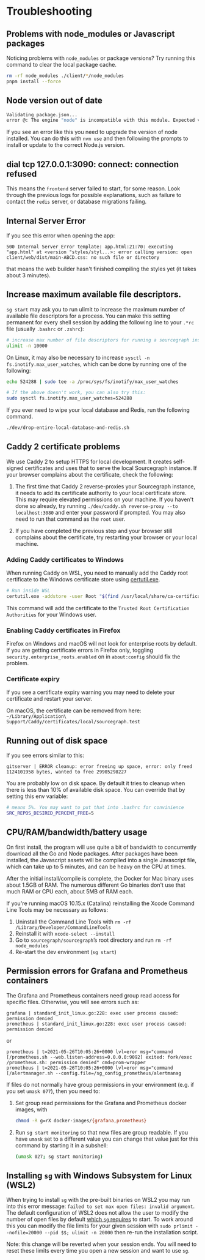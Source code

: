 # Troubleshooting

## Problems with node_modules or Javascript packages

Noticing problems with `node_modules` or package versions? Try
running this command to clear the local package cache.

```bash
rm -rf node_modules ./client/*/node_modules
pnpm install --force
```

## Node version out of date

```bash
Validating package.json...
error @: The engine "node" is incompatible with this module. Expected version "^v14.7.0". Got "14.5.0"
```
If you see an error like this you need to upgrade the version of node installed. You can do this with `nvm use` and then following the prompts to install or update to the correct Node.js version.

## dial tcp 127.0.0.1:3090: connect: connection refused

This means the `frontend` server failed to start, for some reason. Look through the previous logs for possible explanations, such as failure to contact the `redis` server, or database migrations failing.

## Internal Server Error

If you see this error when opening the app:

```
500 Internal Server Error template: app.html:21:70: executing "app.html" at <version "styles/styl...>: error calling version: open client/web/dist/main-ABCD.css: no such file or directory
```

that means the web builder hasn't finished compiling the styles yet (it takes about 3 minutes).

## Increase maximum available file descriptors.

`sg start` may ask you to run ulimit to increase the maximum number
of available file descriptors for a process. You can make this setting
permanent for every shell session by adding the following line to your
`.*rc` file (usually `.bashrc` or `.zshrc`):

```bash
# increase max number of file descriptors for running a sourcegraph instance.
ulimit -n 10000
```

On Linux, it may also be necessary to increase `sysctl -n fs.inotify.max_user_watches`, which can be done by running one of the following:

```bash
echo 524288 | sudo tee -a /proc/sys/fs/inotify/max_user_watches

# If the above doesn't work, you can also try this:
sudo sysctl fs.inotify.max_user_watches=524288
```

If you ever need to wipe your local database and Redis, run the following command.

```bash
./dev/drop-entire-local-database-and-redis.sh
```

## Caddy 2 certificate problems

We use Caddy 2 to setup HTTPS for local development. It creates self-signed certificates and uses that to serve the local Sourcegraph instance. If your browser complains about the certificate, check the following:

1. The first time that Caddy 2 reverse-proxies your Sourcegraph instance, it needs to add its certificate authority to your local certificate store. This may require elevated permissions on your machine. If you haven't done so already, try running `./dev/caddy.sh reverse-proxy --to localhost:3080` and enter your password if prompted. You may also need to run that command as the `root` user.

1. If you have completed the previous step and your browser still complains about the certificate, try restarting your browser or your local machine.

### Adding Caddy certificates to Windows

When running Caddy on WSL, you need to manually add the Caddy root certificate to the Windows certificate store using [certutil.exe](https://docs.microsoft.com/en-us/windows-server/administration/windows-commands/certutil).

```bash
# Run inside WSL
certutil.exe -addstore -user Root "$(find /usr/local/share/ca-certificates/ -name '*Caddy*')"
```

This command will add the certificate to the `Trusted Root Certification Authorities` for your Windows user.

### Enabling Caddy certificates in Firefox

Firefox on Windows and macOS will not look for enterprise roots by default. If you are getting certificate errors in Firefox only, toggling `security.enterprise_roots.enabled` on in `about:config` should fix the problem.

### Certificate expiry

If you see a certificate expiry warning you may need to delete your certificate and restart your server.

On macOS, the certificate can be removed from here: `~/Library/Application\ Support/Caddy/certificates/local/sourcegraph.test`

## Running out of disk space

If you see errors similar to this:

```
gitserver | ERROR cleanup: error freeing up space, error: only freed 1124101958 bytes, wanted to free 29905298227
```

You are probably low on disk space. By default it tries to cleanup when there is less than 10% of available disk space.
You can override that by setting this env variable:

```bash
# means 5%. You may want to put that into .bashrc for convinience
SRC_REPOS_DESIRED_PERCENT_FREE=5
```

## CPU/RAM/bandwidth/battery usage

On first install, the program will use quite a bit of bandwidth to concurrently download all the Go and Node packages. After packages have been installed, the Javascript assets will be compiled into a single Javascript file, which can take up to 5 minutes, and can be heavy on the CPU at times.

After the initial install/compile is complete, the Docker for Mac binary uses about 1.5GB of RAM. The numerous different Go binaries don't use that much RAM or CPU each, about 5MB of RAM each.

If you're running macOS 10.15.x (Catalina) reinstalling the Xcode Command Line Tools may be necessary as follows:

1. Uninstall the Command Line Tools with `rm -rf /Library/Developer/CommandLineTools`
2. Reinstall it with `xcode-select --install`
3. Go to `sourcegraph/sourcegraph`’s root directory and run `rm -rf node_modules`
3. Re-start the dev environment (`sg start`)

## Permission errors for Grafana and Prometheus containers

The Grafana and Prometheus containers need group read access for specific files. Otherwise, you will see errors such as:

```
grafana | standard_init_linux.go:228: exec user process caused: permission denied
prometheus | standard_init_linux.go:228: exec user process caused: permission denied
```

or

```
prometheus | t=2021-05-26T10:05:26+0000 lvl=eror msg="command [/prometheus.sh --web.listen-address=0.0.0.0:9092] exited: fork/exec /prometheus.sh: permission denied" cmd=prom-wrapper
prometheus | t=2021-05-26T10:05:26+0000 lvl=eror msg="command [/alertmanager.sh --config.file=/sg_config_prometheus/alertmanag
```

If files do not normally have group permissions in your environment (e.g. if you set `umask 077`), then you need to:

1. Set group read permissions for the Grafana and Prometheus docker images, with

   ```sh
   chmod -R g=rX docker-images/{grafana,prometheus}
   ```

2. Run `sg start monitoring` so that new files are group readable. If you have `umask`
   set to a different value you can change that value just for this command by
   starting it in a subshell:

   ```sh
   (umask 027; sg start monitoring)
   ```

## Installing `sg` with Windows Subsystem for Linux (WSL2)

When trying to install `sg` with the pre-built binaries on WSL2 you may run into this error message: `failed to set max open files: invalid argument`. The default configuration of WSL2 does not allow the user to modify the number of open files by default [which `sg` requires](https://github.com/sourcegraph/sourcegraph/blob/379369e3d92c9b28d5891d3251922c7737ed810b/dev/sg/main.go#L75:L90) to start. To work around this you can modify the file limits for your given session with `sudo prlimit --nofile=20000 --pid $$; ulimit -n 20000` then re-run the installation script.

Note: this change will be reverted when your session ends. You will need to reset these limits every time you open a new session and want to use `sg`.
